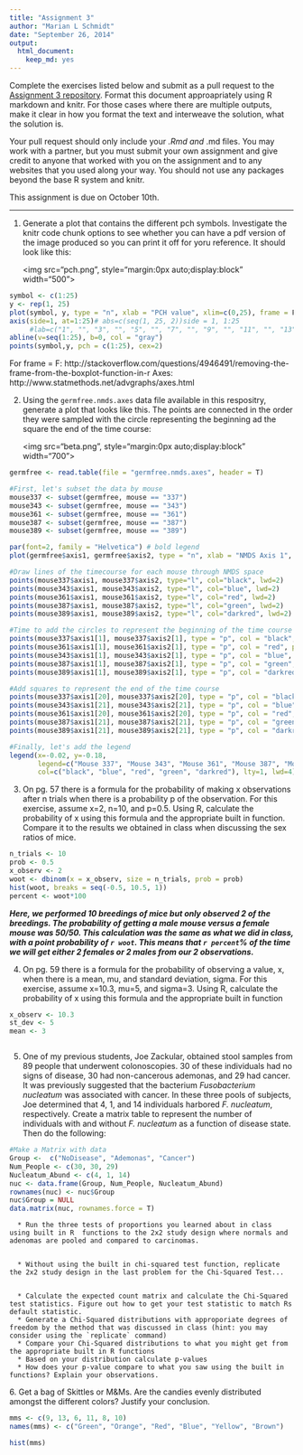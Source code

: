 ```yaml
---
title: "Assignment 3"
author: "Marian L Schmidt"
date: "September 26, 2014"
output:
  html_document:
    keep_md: yes
---
```


Complete the exercises listed below and submit as a pull request to the [Assignment 3 repository](http://www.github.com/microbialinformatics/assignment03).  Format this document approapriately using R markdown and knitr. For those cases where there are multiple outputs, make it clear in how you format the text and interweave the solution, what the solution is.

Your pull request should only include your *.Rmd and *.md files. You may work with a partner, but you must submit your own assignment and give credit to anyone that worked with you on the assignment and to any websites that you used along your way. You should not use any packages beyond the base R system and knitr.

This assignment is due on October 10th.

------

1.  Generate a plot that contains the different pch symbols. Investigate the knitr code chunk options to see whether you can have a pdf version of the image produced so you can print it off for yoru reference. It should look like this:

    <img src="pch.png", style="margin:0px auto;display:block" width="500">


```r
symbol <- c(1:25)
y <- rep(1, 25)
plot(symbol, y, type = "n", xlab = "PCH value", xlim=c(0,25), frame = F, yaxt = "n", xaxt="n", ylab="", main="PCH Symbols")
axis(side=1, at=1:25)# abs=c(seq(1, 25, 2))side = 1, 1:25
     #lab=c("1", "", "3", "", "5", "", "7", "", "9", "", "11", "", "13", "", "15", "", "17", "", "19", "", "21", "", "23", "", "25")) 
abline(v=seq(1:25), b=0, col = "gray")
points(symbol,y, pch = c(1:25), cex=2)
```

For frame = F:  http://stackoverflow.com/questions/4946491/removing-the-frame-from-the-boxplot-function-in-r
Axes: http://www.statmethods.net/advgraphs/axes.html




2.  Using the `germfree.nmds.axes` data file available in this respositry, generate a plot that looks like this. The points are connected in the order they were sampled with the circle representing the beginning ad the square the end of the time course:

    <img src="beta.png", style="margin:0px auto;display:block" width="700">


```r
germfree <- read.table(file = "germfree.nmds.axes", header = T)

#First, let's subset the data by mouse
mouse337 <- subset(germfree, mouse == "337")
mouse343 <- subset(germfree, mouse == "343")
mouse361 <- subset(germfree, mouse == "361")
mouse387 <- subset(germfree, mouse == "387")
mouse389 <- subset(germfree, mouse == "389")

par(font=2, family = "Helvetica") # bold legend
plot(germfree$axis1, germfree$axis2, type = "n", xlab = "NMDS Axis 1", ylab = "NMDS Axis 2", font=2, font.lab=2) #bolded axes

#Draw lines of the timecourse for each mouse through NMDS space
points(mouse337$axis1, mouse337$axis2, type="l", col="black", lwd=2)
points(mouse343$axis1, mouse343$axis2, type="l", col="blue", lwd=2)
points(mouse361$axis1, mouse361$axis2, type="l", col="red", lwd=2)
points(mouse387$axis1, mouse387$axis2, type="l", col="green", lwd=2)
points(mouse389$axis1, mouse389$axis2, type="l", col="darkred", lwd=2)

#Time to add the circles to represent the beginning of the time course
points(mouse337$axis1[1], mouse337$axis2[1], type = "p", col = "black", pch=19, cex=2)
points(mouse361$axis1[1], mouse361$axis2[1], type = "p", col = "red", pch=19, cex=2)
points(mouse343$axis1[1], mouse343$axis2[1], type = "p", col = "blue", pch=19, cex=2)
points(mouse387$axis1[1], mouse387$axis2[1], type = "p", col = "green", pch=19, cex=2)
points(mouse389$axis1[1], mouse389$axis2[1], type = "p", col = "darkred", pch=19, cex=2)

#Add squares to represent the end of the time course
points(mouse337$axis1[20], mouse337$axis2[20], type = "p", col = "black", pch=15, cex=2)
points(mouse343$axis1[21], mouse343$axis2[21], type = "p", col = "blue", pch=15, cex=2)
points(mouse361$axis1[20], mouse361$axis2[20], type = "p", col = "red", pch=15, cex=2)
points(mouse387$axis1[21], mouse387$axis2[21], type = "p", col = "green", pch=15, cex=2)
points(mouse389$axis1[21], mouse389$axis2[21], type = "p", col = "darkred", pch=15, cex=2)

#Finally, let's add the legend
legend(x=-0.02, y=-0.18, 
       legend=c("Mouse 337", "Mouse 343", "Mouse 361", "Mouse 387", "Mouse 389"), 
       col=c("black", "blue", "red", "green", "darkred"), lty=1, lwd=4)
```



3.  On pg. 57 there is a formula for the probability of making x observations after n trials when there is a probability p of the observation.  For this exercise, assume x=2, n=10, and p=0.5.  Using R, calculate the probability of x using this formula and the appropriate built in function. Compare it to the results we obtained in class when discussing the sex ratios of mice.



```r
n_trials <- 10
prob <- 0.5
x_observ <- 2
woot <- dbinom(x = x_observ, size = n_trials, prob = prob)
hist(woot, breaks = seq(-0.5, 10.5, 1))
percent <- woot*100
```

***Here, we performed 10 breedings of mice but only observed 2 of the breedings.  The probability of getting a male mouse versus a female mouse was 50/50.  This calculation was the same as what we did in class, with a point probability of `r woot`.  This means that `r percent`% of the time we will get either 2 females or 2 males from our 2 observations.***


4.  On pg. 59 there is a formula for the probability of observing a value, x, when there is a mean, mu, and standard deviation, sigma.  For this exercise, assume x=10.3, mu=5, and sigma=3.  Using R, calculate the probability of x using this formula and the appropriate built in function


```r
x_observ <- 10.3
st_dev <- 5
mean <- 3



```


5.  One of my previous students, Joe Zackular, obtained stool samples from 89 people that underwent colonoscopies.  30 of these individuals had no signs of disease, 30 had non-cancerous ademonas, and 29 had cancer.  It was previously suggested that the bacterium *Fusobacterium nucleatum* was associated with cancer.  In these three pools of subjects, Joe determined that 4, 1, and 14 individuals harbored *F. nucleatum*, respectively. Create a matrix table to represent the number of individuals with and without _F. nucleatum_ as a function of disease state.  Then do the following:

```r
#Make a Matrix with data
Group <-  c("NoDisease", "Ademonas", "Cancer")
Num_People <- c(30, 30, 29)
Nucleatum_Abund <- c(4, 1, 14)
nuc <- data.frame(Group, Num_People, Nucleatum_Abund)
rownames(nuc) <- nuc$Group
nuc$Group = NULL
data.matrix(nuc, rownames.force = T)
```



      * Run the three tests of proportions you learned about in class using built in R  functions to the 2x2 study design where normals and adenomas are pooled and compared to carcinomas.
    
    
      * Without using the built in chi-squared test function, replicate the 2x2 study design in the last problem for the Chi-Squared Test...
    
    
      * Calculate the expected count matrix and calculate the Chi-Squared test statistics. Figure out how to get your test statistic to match Rs default statistic.
      *	Generate a Chi-Squared distributions with approporiate degrees of freedom by the method that was discussed in class (hint: you may consider using the `replicate` command)
      * Compare your Chi-Squared distributions to what you might get from the appropriate built in R functions
      * Based on your distribution calculate p-values
      * How does your p-value compare to what you saw using the built in functions? Explain your observations.


6\.  Get a bag of Skittles or M&Ms.  Are the candies evenly distributed amongst the different colors?  Justify your conclusion.

```r


mms <- c(9, 13, 6, 11, 8, 10)
names(mms) <- c("Green", "Orange", "Red", "Blue", "Yellow", "Brown")

hist(mms)

```



